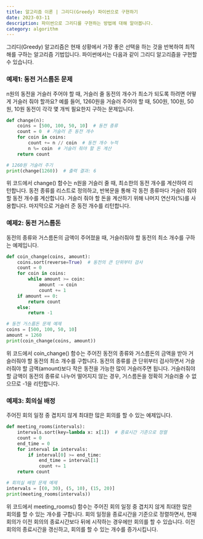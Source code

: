 ```yaml
---
title: 알고리즘 이론 | 그리디(Greedy) 파이썬으로 구현하기
date: 2023-03-11
description: 파이썬으로 그리디를 구현하는 방법에 대해 알아봅니다.
category: algorithm
---
```


그리디(Greedy) 알고리즘은 현재 상황에서 가장 좋은 선택을 하는 것을 반복하여 최적해를 구하는 알고리즘 기법입니다. 파이썬에서는 다음과 같이 그리디 알고리즘을 구현할 수 있습니다.

### 예제1: 동전 거스름돈 문제

n원의 동전을 거슬러 주어야 할 때, 거슬러 줄 동전의 개수가 최소가 되도록 하려면 어떻게 거슬러 줘야 할까요? 예를 들어, 1260원을 거슬러 주어야 할 때, 500원, 100원, 50원, 10원 동전이 각각 몇 개씩 필요한지 구하는 문제입니다.

```python
def change(n):
    coins = [500, 100, 50, 10]  # 동전 종류
    count = 0  # 거슬러 준 동전 개수
    for coin in coins:
        count += n // coin  # 동전 개수 누적
        n %= coin  # 거슬러 줘야 할 돈 계산
    return count

# 1260원 거슬러 주기
print(change(1260))  # 출력 결과: 6
```

위 코드에서 change() 함수는 n원을 거슬러 줄 때, 최소한의 동전 개수를 계산하여 리턴합니다. 동전 종류를 리스트로 정의하고, 반복문을 통해 각 동전 종류마다 거슬러 줘야 할 동전 개수를 계산합니다. 거슬러 줘야 할 돈을 계산하기 위해 나머지 연산자(%)를 사용합니다. 마지막으로 거슬러 준 동전 개수를 리턴합니다.

### 예제2: 동전 거스름돈

동전의 종류와 거스름돈의 금액이 주어졌을 때, 거슬러줘야 할 동전의 최소 개수를 구하는 예제입니다.

```python
def coin_change(coins, amount):
    coins.sort(reverse=True)  # 동전의 큰 단위부터 검사
    count = 0
    for coin in coins:
        while amount >= coin:
            amount -= coin
            count += 1
    if amount == 0:
        return count
    else:
        return -1

# 동전 거스름돈 문제 예제
coins = [500, 100, 50, 10]
amount = 1260
print(coin_change(coins, amount))
```

위 코드에서 coin\_change() 함수는 주어진 동전의 종류와 거스름돈의 금액을 받아 거슬러줘야 할 동전의 최소 개수를 구합니다. 동전의 종류를 큰 단위부터 검사하면서 거슬러줘야 할 금액(amount)보다 작은 동전을 가능한 많이 거슬러주면 됩니다. 거슬러줘야 할 금액이 동전의 종류로 나누어 떨어지지 않는 경우, 거스름돈을 정확히 거슬러줄 수 없으므로 -1을 리턴합니다.

### 예제3: 회의실 배정

주어진 회의 일정 중 겹치지 않게 최대한 많은 회의를 할 수 있는 예제입니다.

```python
def meeting_rooms(intervals):
    intervals.sort(key=lambda x: x[1])  # 종료시간 기준으로 정렬
    count = 0
    end_time = 0
    for interval in intervals:
        if interval[0] >= end_time:
            end_time = interval[1]
            count += 1
    return count

# 회의실 배정 문제 예제
intervals = [(0, 30), (5, 10), (15, 20)]
print(meeting_rooms(intervals))
```

위 코드에서 meeting\_rooms() 함수는 주어진 회의 일정 중 겹치지 않게 최대한 많은 회의를 할 수 있는 개수를 구합니다. 회의 일정을 종료시간을 기준으로 정렬하면서, 현재 회의가 이전 회의의 종료시간보다 뒤에 시작하는 경우에만 회의를 할 수 있습니다. 이전 회의의 종료시간을 갱신하고, 회의를 할 수 있는 개수를 증가시킵니다.